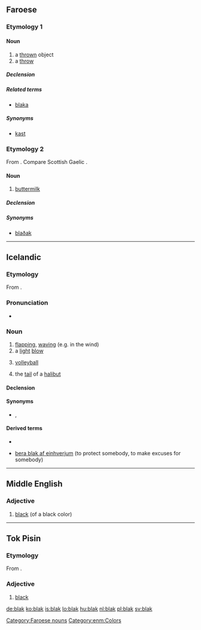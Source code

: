 ==Faroese==

===Etymology 1===
{{verbal noun of|blaka|lang=fo}}

====Noun====
{{fo-noun|n|blaks|bløk}}

# a [[thrown]] object
# a [[throw]]

=====Declension=====
{{fo-decl-noun-n5|bl|a|k|ø}}

=====Related terms=====
* [[blaka]]

=====Synonyms=====
* [[kast]]

===Etymology 2===
From {{etyl|sga|fo}} {{l|sga|bláthach}}. Compare Scottish Gaelic {{l|gd|blàthach}}.

====Noun====
{{fo-noun|n|blaks|-}}

# [[buttermilk]]

=====Declension=====
{{fo-decl-noun-n5-s|blak}}

=====Synonyms=====
* [[blaðak]]

[[Category:Faroese nouns]]

----

==Icelandic==
{{wikipedia|lang=is}}
===Etymology===
From {{etyl|non|is}} {{term|blak|lang=non}}.

===Pronunciation===
* {{IPA|/plaːk/|lang=is}}
*: {{rhymes|aːk|lang=is}}

===Noun===
{{is-noun|n|blaks|blök}}

# [[flapping]], [[waving]] (e.g. in the wind)
# a [[light]] [[blow]]
# {{context|sports|lang=is}} [[volleyball]]
# the [[tail]] of a [[halibut]]

====Declension====
{{is-decl-noun-n-s|bl|a|k}}

====Synonyms====
* {{sense|light blow}} {{l|is|skellur}}, {{l|is|högg}}

====Derived terms====
{{rel-top|{{jump|d|is|volleyball}} derived terms}}
* {{l|is|strandblak}}
{{rel-mid}}
{{rel-bottom}}

{{rel-top|{{jump|d|is|light blow|s}} derived terms}}
* [[bera blak af|bera blak af einhverjum]] (to protect somebody, to make excuses for somebody)
{{rel-mid}}
{{rel-bottom}}

----

==Middle English==

===Adjective===
{{enm-adj}}

# [[black]] (of a black color)

[[Category:enm:Colors]]

----
==Tok Pisin==
===Etymology===
From {{etyl|en|tpi}} {{term|black|lang=en}}.

===Adjective===
{{head|tpi|adjective}}

# [[black]]

[[de:blak]]
[[ko:blak]]
[[is:blak]]
[[lo:blak]]
[[hu:blak]]
[[nl:blak]]
[[pl:blak]]
[[sv:blak]]